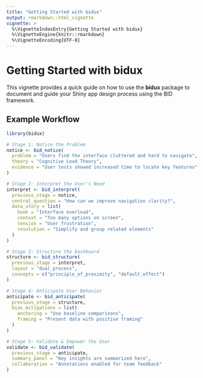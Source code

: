 ```yaml
---
title: "Getting Started with bidux"
output: rmarkdown::html_vignette
vignette: >
  %\VignetteIndexEntry{Getting Started with bidux}
  %\VignetteEngine{knitr::rmarkdown}
  %\VignetteEncoding{UTF-8}
---
```


# Getting Started with bidux

This vignette provides a quick guide on how to use the **bidux** package to document and guide your Shiny app design process using the BID framework.

## Example Workflow

```r
library(bidux)

# Stage 1: Notice the Problem
notice <- bid_notice(
  problem = "Users find the interface cluttered and hard to navigate",
  theory = "Cognitive Load Theory",
  evidence = "User tests showed increased time to locate key features"
)

# Stage 2: Interpret the User's Need
interpret <- bid_interpret(
  previous_stage = notice,
  central_question = "How can we improve navigation clarity?",
  data_story = list(
    hook = "Interface overload",
    context = "Too many options on screen",
    tension = "User frustration",
    resolution = "Simplify and group related elements"
  )
)

# Stage 3: Structure the Dashboard
structure <- bid_structure(
  previous_stage = interpret,
  layout = "dual_process",
  concepts = c("principle_of_proximity", "default_effect")
)

# Stage 4: Anticipate User Behavior
anticipate <- bid_anticipate(
  previous_stage = structure,
  bias_mitigations = list(
    anchoring = "Use baseline comparisons",
    framing = "Present data with positive framing"
  )
)

# Stage 5: Validate & Empower the User
validate <- bid_validate(
  previous_stage = anticipate,
  summary_panel = "Key insights are summarized here",
  collaboration = "Annotations enabled for team feedback"
)
```
